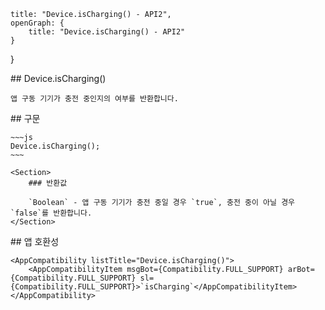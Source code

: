
    title: "Device.isCharging() - API2",
    openGraph: {
        title: "Device.isCharging() - API2"
    }
}

<Section>
    ## Device.isCharging()

    앱 구동 기기가 충전 중인지의 여부를 반환합니다.
</Section>
<Section>
    ## 구문

    ~~~js
    Device.isCharging();
    ~~~

    <Section>
        ### 반환값

        `Boolean` - 앱 구동 기기가 충전 중일 경우 `true`, 충전 중이 아닐 경우 `false`를 반환합니다.
    </Section>
</Section>
<Section>
    ## 앱 호환성

    <AppCompatibility listTitle="Device.isCharging()">
        <AppCompatibilityItem msgBot={Compatibility.FULL_SUPPORT} arBot={Compatibility.FULL_SUPPORT} sl={Compatibility.FULL_SUPPORT}>`isCharging`</AppCompatibilityItem>
    </AppCompatibility>
</Section>